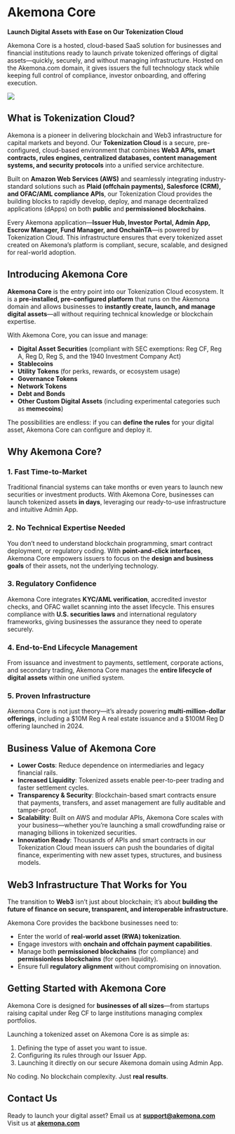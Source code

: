 # Akemona Core

**Launch Digital Assets with Ease on Our Tokenization Cloud**

Akemona Core is a hosted, cloud-based SaaS solution for businesses and financial institutions ready to launch private tokenized offerings of digital assets—quickly, securely, and without managing infrastructure. Hosted on the Akemona.com domain, it gives issuers the full technology stack while keeping full control of compliance, investor onboarding, and offering execution.

<img
  src="/images/business-startup.svg"
  className="dark:invert opacity-85 w-2xs md:w-xs mx-auto py-8"
  width={200}
  height={200}
/>



## What is Tokenization Cloud?

Akemona is a pioneer in delivering blockchain and Web3 infrastructure for capital markets and beyond. Our **Tokenization Cloud** is a secure, pre-configured, cloud-based environment that combines **Web3 APIs, smart contracts, rules engines, centralized databases, content management systems, and security protocols** into a unified service architecture.

Built on **Amazon Web Services (AWS)** and seamlessly integrating industry-standard solutions such as **Plaid (offchain payments), Salesforce (CRM), and OFAC/AML compliance APIs**, our Tokenization Cloud provides the building blocks to rapidly develop, deploy, and manage decentralized applications (dApps) on both **public** and **permissioned blockchains**.

Every Akemona application—**Issuer Hub, Investor Portal, Admin App, Escrow Manager, Fund Manager, and OnchainTA**—is powered by Tokenization Cloud. This infrastructure ensures that every tokenized asset created on Akemona’s platform is compliant, secure, scalable, and designed for real-world adoption.



## Introducing Akemona Core

**Akemona Core** is the entry point into our Tokenization Cloud ecosystem. It is a **pre-installed, pre-configured platform** that runs on the Akemona domain and allows businesses to **instantly create, launch, and manage digital assets**—all without requiring technical knowledge or blockchain expertise.

With Akemona Core, you can issue and manage:

* **Digital Asset Securities** (compliant with SEC exemptions: Reg CF, Reg A, Reg D, Reg S, and the 1940 Investment Company Act)
* **Stablecoins**
* **Utility Tokens** (for perks, rewards, or ecosystem usage)
* **Governance Tokens**
* **Network Tokens**
* **Debt and Bonds**
* **Other Custom Digital Assets** (including experimental categories such as **memecoins**)

The possibilities are endless: if you can **define the rules** for your digital asset, Akemona Core can configure and deploy it.



## Why Akemona Core?

### 1. **Fast Time-to-Market**

Traditional financial systems can take months or even years to launch new securities or investment products. With Akemona Core, businesses can launch tokenized assets **in days**, leveraging our ready-to-use infrastructure and intuitive Admin App.

### 2. **No Technical Expertise Needed**

You don’t need to understand blockchain programming, smart contract deployment, or regulatory coding. With **point-and-click interfaces**, Akemona Core empowers issuers to focus on the **design and business goals** of their assets, not the underlying technology.

### 3. **Regulatory Confidence**

Akemona Core integrates **KYC/AML verification**, accredited investor checks, and OFAC wallet scanning into the asset lifecycle. This ensures compliance with **U.S. securities laws** and international regulatory frameworks, giving businesses the assurance they need to operate securely.

### 4. **End-to-End Lifecycle Management**

From issuance and investment to payments, settlement, corporate actions, and secondary trading, Akemona Core manages the **entire lifecycle of digital assets** within one unified system.

### 5. **Proven Infrastructure**

Akemona Core is not just theory—it’s already powering **multi-million-dollar offerings**, including a \$10M Reg A real estate issuance and a \$100M Reg D offering launched in 2024.



## Business Value of Akemona Core

* **Lower Costs**: Reduce dependence on intermediaries and legacy financial rails.
* **Increased Liquidity**: Tokenized assets enable peer-to-peer trading and faster settlement cycles.
* **Transparency & Security**: Blockchain-based smart contracts ensure that payments, transfers, and asset management are fully auditable and tamper-proof.
* **Scalability**: Built on AWS and modular APIs, Akemona Core scales with your business—whether you’re launching a small crowdfunding raise or managing billions in tokenized securities.
* **Innovation Ready**: Thousands of APIs and smart contracts in our Tokenization Cloud mean issuers can push the boundaries of digital finance, experimenting with new asset types, structures, and business models.



## Web3 Infrastructure That Works for You

The transition to **Web3** isn’t just about blockchain; it’s about **building the future of finance on secure, transparent, and interoperable infrastructure.**

Akemona Core provides the backbone businesses need to:

* Enter the world of **real-world asset (RWA) tokenization**.
* Engage investors with **onchain and offchain payment capabilities**.
* Manage both **permissioned blockchains** (for compliance) and **permissionless blockchains** (for open liquidity).
* Ensure full **regulatory alignment** without compromising on innovation.



## Getting Started with Akemona Core

Akemona Core is designed for **businesses of all sizes**—from startups raising capital under Reg CF to large institutions managing complex portfolios.

Launching a tokenized asset on Akemona Core is as simple as:

1. Defining the type of asset you want to issue.
2. Configuring its rules through our Issuer App.
3. Launching it directly on our secure Akemona domain using Admin App.

No coding. No blockchain complexity. Just **real results**.



## Contact Us

Ready to launch your digital asset?
Email us at **[support@akemona.com](mailto:support@akemona.com)**
Visit us at **[akemona.com](https://akemona.com)**


